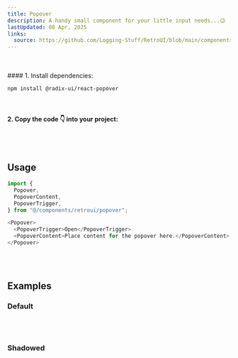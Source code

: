 ```yaml
---
title: Popover
description: A handy small component for your little input needs...😉
lastUpdated: 08 Apr, 2025
links:
  source: https://github.com/Logging-Stuff/RetroUI/blob/main/components/retroui/Popover.tsx
---
```


<ComponentShowcase name="popover-style-default" />
<br />
<br />

<ComponentInstall>
  <ComponentInstall.Cli npmCommand="npx shadcn@latest add 'https://retroui.dev/r/popover.json'" />
  <ComponentInstall.Manual>
#### 1. Install dependencies:

```sh
npm install @radix-ui/react-popover
```

<br />

#### 2. Copy the code 👇 into your project:

<ComponentSource name="popover" />
    </ComponentInstall.Manual>

</ComponentInstall>

<br />
<br />

## Usage

```typescript
import {
  Popover,
  PopoverContent,
  PopoverTrigger,
} from "@/components/retroui/popover";
```

```typescript
<Popover>
  <PopoverTrigger>Open</PopoverTrigger>
  <PopoverContent>Place content for the popover here.</PopoverContent>
</Popover>
```

<br />
<br />

## Examples

### Default

<ComponentShowcase name="popover-style-default" />
<br />
<br />

### Shadowed

<ComponentShowcase name="popover-style-default-shadow" />
<br />
<br />

